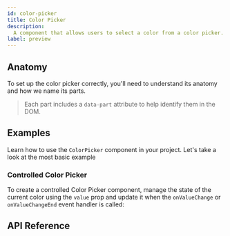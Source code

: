 ```yaml
---
id: color-picker
title: Color Picker
description:
  A component that allows users to select a color from a color picker.
label: preview
---
```



<ComponentPreview />

## Anatomy

To set up the color picker correctly, you'll need to understand its anatomy and
how we name its parts.

> Each part includes a `data-part` attribute to help identify them in the DOM.

<Anatomy id="color-picker" />

## Examples

Learn how to use the `ColorPicker` component in your project. Let's take a look
at the most basic example

<Story id="Basic" />

### Controlled Color Picker

To create a controlled Color Picker component, manage the state of the current
color using the `value` prop and update it when the `onValueChange` or
`onValueChangeEnd` event handler is called:

<Story id="Controlled" />

## API Reference

<ComponentTypes />
